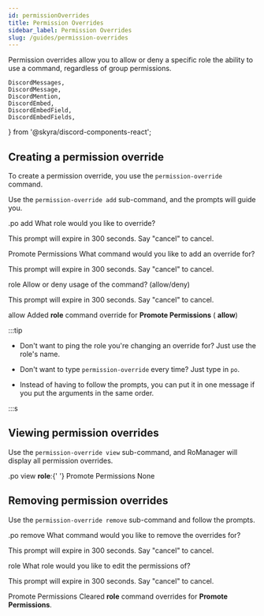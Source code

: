 ```yaml
---
id: permissionOverrides
title: Permission Overrides
sidebar_label: Permission Overrides
slug: /guides/permission-overrides
---
```


Permission overrides allow you to allow or deny a specific role the ability to use a command, regardless of group permissions.

	DiscordMessages,
	DiscordMessage,
	DiscordMention,
	DiscordEmbed,
	DiscordEmbedField,
	DiscordEmbedFields,
} from '@skyra/discord-components-react';

## Creating a permission override

To create a permission override, you use the `permission-override` command.

Use the `permission-override add` sub-command, and the prompts will guide you.

<DiscordMessages>
	<DiscordMessage>.po add</DiscordMessage>
	<DiscordMessage
		author="RoManager"
		verified={true}
		bot={true}
		avatar="https://cdn.discordapp.com/avatars/738035113815834746/73b40ea86f581b9afec7baf83ac38a65.png"
	>
		<DiscordEmbed embedTitle="Prompt" slot="embeds" color="#3498db">
			What role would you like to override?
			<p slot="footer">
				This prompt will expire in 300 seconds. Say "cancel" to cancel.
			</p>
		</DiscordEmbed>
	</DiscordMessage>
	<DiscordMessage>
		<DiscordMention>Promote Permissions</DiscordMention>
	</DiscordMessage>
	<DiscordMessage
		author="RoManager"
		verified={true}
		bot={true}
		avatar="https://cdn.discordapp.com/avatars/738035113815834746/73b40ea86f581b9afec7baf83ac38a65.png"
	>
		<DiscordEmbed embedTitle="Prompt" slot="embeds" color="#3498db">
			What command would you like to add an override for?
			<p slot="footer">
				This prompt will expire in 300 seconds. Say "cancel" to cancel.
			</p>
		</DiscordEmbed>
	</DiscordMessage>
	<DiscordMessage>role</DiscordMessage>
	<DiscordMessage
		author="RoManager"
		verified={true}
		bot={true}
		avatar="https://cdn.discordapp.com/avatars/738035113815834746/73b40ea86f581b9afec7baf83ac38a65.png"
	>
		<DiscordEmbed embedTitle="Prompt" slot="embeds" color="#3498db">
			Allow or deny usage of the command? (allow/deny)
			<p slot="footer">
				This prompt will expire in 300 seconds. Say "cancel" to cancel.
			</p>
		</DiscordEmbed>
	</DiscordMessage>
	<DiscordMessage>allow</DiscordMessage>
	<DiscordMessage
		author="RoManager"
		verified={true}
		bot={true}
		avatar="https://cdn.discordapp.com/avatars/738035113815834746/73b40ea86f581b9afec7baf83ac38a65.png"
	>
		Added <b>role</b> command override for <b>Promote Permissions</b> (
		<b>allow</b>)
	</DiscordMessage>
</DiscordMessages>
<br />

:::tip

-   Don't want to ping the role you're changing an override for? Just use the role's name.

-   Don't want to type `permission-override` every time? Just type in `po`.

-   Instead of having to follow the prompts, you can put it in one message if you put the arguments in the same order.

:::s

## Viewing permission overrides

Use the `permission-override view` sub-command, and RoManager will display all permission overrides.

<DiscordMessages>
	<DiscordMessage>.po view</DiscordMessage>
	<DiscordMessage
		author="RoManager"
		verified={true}
		bot={true}
		avatar="https://cdn.discordapp.com/avatars/738035113815834746/73b40ea86f581b9afec7baf83ac38a65.png"
	>
		<DiscordEmbed
			embedTitle="Group Permission Overrides"
			slot="embeds"
			color="#3498db"
		>
			<DiscordEmbedFields slot="fields">
				<DiscordEmbedField fieldTitle="Allow">
					<b>role</b>:{' '}
					<DiscordMention>Promote Permissions</DiscordMention>
				</DiscordEmbedField>
				<DiscordEmbedField fieldTitle="Deny">
					None
				</DiscordEmbedField>
			</DiscordEmbedFields>
		</DiscordEmbed>
	</DiscordMessage>
</DiscordMessages>
<br />

## Removing permission overrides

Use the `permission-override remove` sub-command and follow the prompts.

<DiscordMessages>
	<DiscordMessage>.po remove</DiscordMessage>
	<DiscordMessage
		author="RoManager"
		verified={true}
		bot={true}
		avatar="https://cdn.discordapp.com/avatars/738035113815834746/73b40ea86f581b9afec7baf83ac38a65.png"
	>
		<DiscordEmbed embedTitle="Prompt" slot="embeds" color="#3498db">
			What command would you like to remove the overrides for?
			<p slot="footer">
				This prompt will expire in 300 seconds. Say "cancel" to cancel.
			</p>
		</DiscordEmbed>
	</DiscordMessage>
	<DiscordMessage>role</DiscordMessage>
	<DiscordMessage
		author="RoManager"
		verified={true}
		bot={true}
		avatar="https://cdn.discordapp.com/avatars/738035113815834746/73b40ea86f581b9afec7baf83ac38a65.png"
	>
		<DiscordEmbed embedTitle="Prompt" slot="embeds" color="#3498db">
			What role would you like to edit the permissions of?
			<p slot="footer">
				This prompt will expire in 300 seconds. Say "cancel" to cancel.
			</p>
		</DiscordEmbed>
	</DiscordMessage>
	<DiscordMessage>
		<DiscordMention>Promote Permissions</DiscordMention>
	</DiscordMessage>
	<DiscordMessage
		author="RoManager"
		verified={true}
		bot={true}
		avatar="https://cdn.discordapp.com/avatars/738035113815834746/73b40ea86f581b9afec7baf83ac38a65.png"
	>
		Cleared <b>role</b> command overrides for <b>Promote Permissions</b>.
	</DiscordMessage>
</DiscordMessages>
<br />
